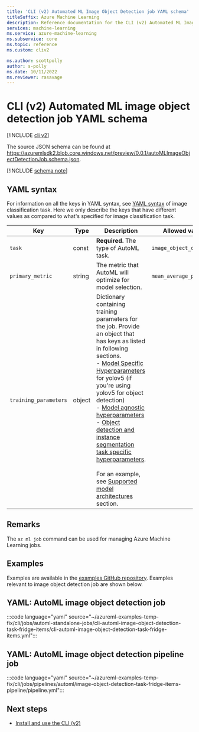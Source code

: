 ```yaml
---
title: 'CLI (v2) Automated ML Image Object Detection job YAML schema'
titleSuffix: Azure Machine Learning
description: Reference documentation for the CLI (v2) Automated ML Image Object Detection job YAML schema.
services: machine-learning
ms.service: azure-machine-learning
ms.subservice: core
ms.topic: reference
ms.custom: cliv2

ms.author: scottpolly
author: s-polly
ms.date: 10/11/2022
ms.reviewer: rasavage
---
```


# CLI (v2) Automated ML image object detection job YAML schema

[!INCLUDE [cli v2](includes/machine-learning-cli-v2.md)]

The source JSON schema can be found at https://azuremlsdk2.blob.core.windows.net/preview/0.0.1/autoMLImageObjectDetectionJob.schema.json.



[!INCLUDE [schema note](includes/machine-learning-preview-old-json-schema-note.md)]

## YAML syntax

For information on all the keys in YAML syntax, see [YAML syntax](./reference-automl-images-cli-classification.md#yaml-syntax) of image classification task. Here we only describe the keys that have different values as compared to what's specified for image classification task.

| Key | Type | Description | Allowed values | Default value |
| --- | ---- | ----------- | -------------- | ------------- |
| `task` | const | **Required.** The type of AutoML task. | `image_object_detection` | `image_object_detection` |
| `primary_metric` | string |  The metric that AutoML will optimize for model selection. |`mean_average_precision` | `mean_average_precision` |
| `training_parameters` | object | Dictionary containing training parameters for the job. Provide an object that has keys as listed in following sections. <br> - [Model Specific Hyperparameters](./reference-automl-images-hyperparameters.md#model-specific-hyperparameters) for yolov5 (if you're using yolov5 for object detection) <br> - [Model agnostic hyperparameters](./reference-automl-images-hyperparameters.md#model-agnostic-hyperparameters) <br> - [Object detection and instance segmentation task specific hyperparameters](./reference-automl-images-hyperparameters.md#object-detection-and-instance-segmentation-task-specific-hyperparameters). <br> <br> For an example, see [Supported model architectures](./how-to-auto-train-image-models.md?tabs=cli#supported-model-architectures) section.| | |

## Remarks

The `az ml job` command can be used for managing Azure Machine Learning jobs.

## Examples

Examples are available in the [examples GitHub repository](https://github.com/Azure/azureml-examples/tree/main/cli/jobs). Examples relevant to image object detection job are shown below.

## YAML: AutoML image object detection job

:::code language="yaml" source="~/azureml-examples-temp-fix/cli/jobs/automl-standalone-jobs/cli-automl-image-object-detection-task-fridge-items/cli-automl-image-object-detection-task-fridge-items.yml":::

## YAML: AutoML image object detection pipeline job

:::code language="yaml" source="~/azureml-examples-temp-fix/cli/jobs/pipelines/automl/image-object-detection-task-fridge-items-pipeline/pipeline.yml":::

## Next steps

- [Install and use the CLI (v2)](how-to-configure-cli.md)
